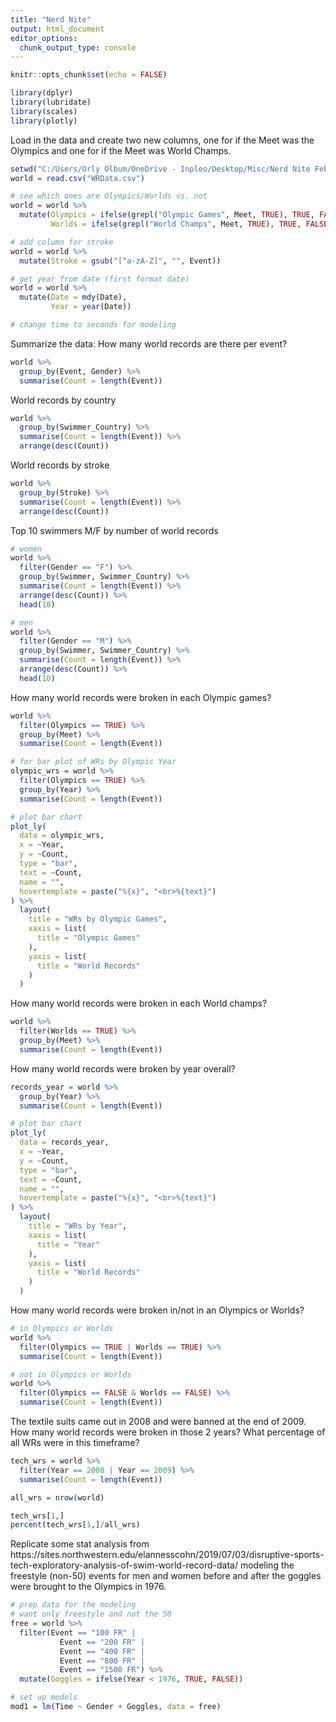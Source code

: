 ```yaml
---
title: "Nerd Nite"
output: html_document
editor_options: 
  chunk_output_type: console
---
```


```r
knitr::opts_chunk$set(echo = FALSE)

library(dplyr)
library(lubridate)
library(scales)
library(plotly)
```

Load in the data and create two new columns, one for if the Meet was the Olympics and one for if the Meet was World Champs.

```r
setwd("C:/Users/Orly Olbum/OneDrive - Inpleo/Desktop/Misc/Nerd Nite Feb 2022")
world = read.csv("WRData.csv")

# see which ones are Olympics/Worlds vs. not
world = world %>%
  mutate(Olympics = ifelse(grepl("Olympic Games", Meet, TRUE), TRUE, FALSE),
         Worlds = ifelse(grepl("World Champs", Meet, TRUE), TRUE, FALSE))

# add column for stroke
world = world %>%
  mutate(Stroke = gsub("[^a-zA-Z]", "", Event))

# get year from date (first format date)
world = world %>%
  mutate(Date = mdy(Date),
         Year = year(Date))

# change time to seconds for modeling

```

Summarize the data:
How many world records are there per event?

```r
world %>%
  group_by(Event, Gender) %>%
  summarise(Count = length(Event))
```

World records by country

```r
world %>%
  group_by(Swimmer_Country) %>%
  summarise(Count = length(Event)) %>%
  arrange(desc(Count))
```

World records by stroke

```r
world %>%
  group_by(Stroke) %>%
  summarise(Count = length(Event)) %>%
  arrange(desc(Count))
```

Top 10 swimmers M/F by number of world records

```r
# women
world %>%
  filter(Gender == "F") %>%
  group_by(Swimmer, Swimmer_Country) %>%
  summarise(Count = length(Event)) %>%
  arrange(desc(Count)) %>%
  head(10)
```

```r
# men
world %>%
  filter(Gender == "M") %>%
  group_by(Swimmer, Swimmer_Country) %>%
  summarise(Count = length(Event)) %>%
  arrange(desc(Count)) %>%
  head(10)
```

How many world records were broken in each Olympic games?

```r
world %>%
  filter(Olympics == TRUE) %>%
  group_by(Meet) %>%
  summarise(Count = length(Event))
```

```r
# for bar plot of WRs by Olympic Year
olympic_wrs = world %>%
  filter(Olympics == TRUE) %>%
  group_by(Year) %>%
  summarise(Count = length(Event))

# plot bar chart
plot_ly(
  data = olympic_wrs,
  x = ~Year,
  y = ~Count,
  type = "bar",
  text = ~Count,
  name = "",
  hovertemplate = paste("%{x}", "<br>%{text}")
) %>%
  layout(
    title = "WRs by Olympic Games",
    xaxis = list(
      title = "Olympic Games"
    ),
    yaxis = list(
      title = "World Records"
    )
  )
```

How many world records were broken in each World champs?

```r
world %>%
  filter(Worlds == TRUE) %>%
  group_by(Meet) %>%
  summarise(Count = length(Event))
```

How many world records were broken by year overall?

```r
records_year = world %>%
  group_by(Year) %>%
  summarise(Count = length(Event))

# plot bar chart
plot_ly(
  data = records_year,
  x = ~Year,
  y = ~Count,
  type = "bar",
  text = ~Count,
  name = "",
  hovertemplate = paste("%{x}", "<br>%{text}")
) %>%
  layout(
    title = "WRs by Year",
    xaxis = list(
      title = "Year"
    ),
    yaxis = list(
      title = "World Records"
    )
  )
```

How many world records were broken in/not in an Olympics or Worlds?

```r
# in Olympics or Worlds
world %>%
  filter(Olympics == TRUE | Worlds == TRUE) %>%
  summarise(Count = length(Event))

# not in Olympics or Worlds
world %>%
  filter(Olympics == FALSE & Worlds == FALSE) %>%
  summarise(Count = length(Event))
```

The textile suits came out in  2008 and were banned at the end of 2009. How many world records were broken in those 2 years? What percentage of all WRs were in this timeframe?

```r
tech_wrs = world %>%
  filter(Year == 2008 | Year == 2009) %>%
  summarise(Count = length(Event))

all_wrs = nrow(world)

tech_wrs[1,]
percent(tech_wrs[1,]/all_wrs)
```

Replicate some stat analysis from https://sites.northwestern.edu/elannesscohn/2019/07/03/disruptive-sports-tech-exploratory-analysis-of-swim-world-record-data/ modeling the freestyle (non-50) events for men and women before and after the goggles were brought to the Olympics in 1976.

```r
# prep data for the modeling
# want only freestyle and not the 50
free = world %>%
  filter(Event == "100 FR" | 
           Event == "200 FR" | 
           Event == "400 FR" | 
           Event == "800 FR" | 
           Event == "1500 FR") %>%
  mutate(Goggles = ifelse(Year < 1976, TRUE, FALSE))

# set up models
mod1 = lm(Time ~ Gender + Goggles, data = free)

```







